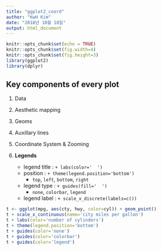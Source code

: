 ```yaml
---
title: "ggplot2_coord"
author: "KwH Kim"
date: "2018년 10월 18일"
output: html_document
---
```


```r
knitr::opts_chunk$set(echo = TRUE)
knitr::opts_chunk$set(fig.width=4)
knitr::opts_chunk$set(fig.height=3)
library(ggplot2)
library(dplyr)
```

## Key components of every plot

1. Data

2. Aesthetic mapping
    
3. Geoms
        
4. Auxillary lines

5. Coordinate System & Zooming

6. **Legends**
    - legend title : `+ labs(color='  ')`
    - position : `+ theme(legend.position='bottom')`
        - `top`, `left`, `bottom`, `right`
    - legend type : `+ guides(fill='  ')`
        - `none`, `colorbar`, `legend`
    - legend label : `+ scale_x_discrete(labels=c())`

```r
t <- ggplot(mpg, aes(cty, hwy, color=cyl)) + geom_point() 
t + scale_x_continuous(name='city miles per gallon')
t + labs(color='number of cylinders')
t + theme(legend.position='bottom')
t + guides(color='none')
t + guides(color='colorbar')
t + guides(color='legend')


```